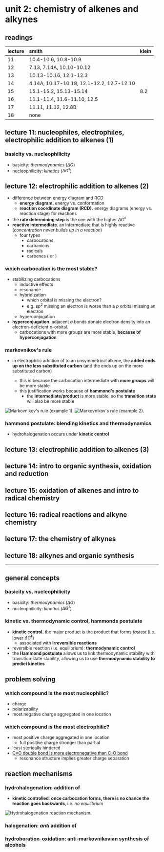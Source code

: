 # unit 2: chemistry of alkenes and alkynes

## readings

|lecture|smith|klein|
|:------|:-------|:------|
|11|10.4-10.6, 10.8-10.9|
|12|7.13, 7.14A, 10.10-10.12|
|13|10.13-10.16, 12.1-12.3|
|14|4.14A, 10.17-10.18, 12.1-12.2, 12.7-12.10|
|15|15.1-15.2, 15.13-15.14|8.2|
|16|11.1-11.4, 11.6-11.10, 12.5|
|17|11.11, 11.12, 12.8B|
|18|none||

## lecture 11: nucleophiles, electrophiles, electrophilic addition to alkenes (1)

### basicity vs. nucleophilicity
- basicity: _thermodynamics_ ($\Delta G$)
- nucleophilicity: _kinetics_ ($\Delta G^\ddagger$)

## lecture 12: electrophilic addition to alkenes (2)
- difference between energy diagram and RCD
    - **energy diagram.** energy vs. conformation
    - **reaction coordinate diagram (RCD).** energy diagrams (energy vs. reaction stage) for reactions
- the **rate determining step** is the one with the higher $\Delta G^\ddagger$
- **reactive intermediate**. an intermediate that is highly reactive (_concentration never builds up in a reaction_)
    - four types
        - carbocations
        - carbanions
        - radicals
        - carbenes (<C chem="\ce{R-(C^{(2.)})-R'}" /> or <C chem="\ce{R=C^{(2.)}}" />)

### which carbocation is the most stable?
- stabilizing carbocations
    - inductive effects
    - resonance
    - hybridization
        - which orbital is missing the electron?
        - e.g. $sp^2$ missing an electron is worse than a $p$ orbital missing an electron
    - hyperconjugation
- **hyperconjugation**. adjacent $\sigma$ bonds donate electron density into an electron-deficient $p$-orbital.
    - carbocations with more <C chem="\ce{R}" /> groups are more stable, **because of hyperconjugation**

### markovnikov's rule
- in electrophilic addition of <C chem="\ce{H-X}" /> to an unsymmetrical alkene, the **added <C chem="\ce{H}" /> ends up on the less substituted carbon** (and the <C chem="\ce{X}" /> ends up on the more substituted carbon)
    - this is because the carbocation intermediate with **more <C chem="\ce{R}" /> groups** will be more stable
    - this justification works because of **hammond's postulate**
        - the **intermediate/product** is more stable, so the **transition state** will also be more stable

![Markovnikov's rule (example 1).](../../images/5.12/unit2/markovnikov_1.png)
![Markovnikov's rule (example 2).](../../images/5.12/unit2/markovnikov_2.png)

### hammond postulate: blending kinetics and thermodynamics
- hydrohalogenation occurs under **kinetic control**

## lecture 13: electrophilic addition to alkenes (3)

## lecture 14: intro to organic synthesis, oxidation and reduction
## lecture 15: oxidation of alkenes and intro to radical chemistry
## lecture 16: radical reactions and alkyne chemistry
## lecture 17: the chemistry of alkynes
## lecture 18: alkynes and organic synthesis

---

## general concepts

### basicity vs. nucleophilicity
- basicity: _thermodynamics_ ($\Delta G$)
- nucleophilicity: _kinetics_ ($\Delta G^\ddagger$)

### kinetic vs. thermodynamic control, hammonds postulate
- **kinetic control.** the major product is the product that forms _fastest_ (i.e. lower $\Delta G^\ddagger$)
    - associated with **irreversible reactions**
- reversible reaction (i.e. equilibrium): **thermodynamic control**
- the **Hammond postulate** allows us to link thermodynamic stability with transition state stability, allowing us to use **thermodynamic stability to predict kinetics**

## problem solving

### which compound is the most nucleophilic?
- charge
- polarizability
- most negative charge aggregated in one location

### which compound is the most electrophilic?
- most positive charge aggregated in one location
    - full positive charge stronger than partial
- least sterically hindered
- [C=O double bond is more electronegative than C-O bond](https://archive.md/SKsEn)
    - resonance structure <C chem="\ce{C^+-O-}" /> implies greater charge separation

## reaction mechanisms

### hydrohalogenation: addition of <C chem="\ce{H-X}" />
- **kinetic controlled**: **once carbocation forms, there is no chance the reaction goes backwards**, i.e. _no equilibrium_

![Hydrohalogenation reaction mechanism.](../../images/5.12/unit2/hydrohalogenation.png)

### halogenation: _anti_ addition of <C chem="\ce{X2}" />

### hydroboration-oxidation: anti-markovnikovian synthesis of alcohols
